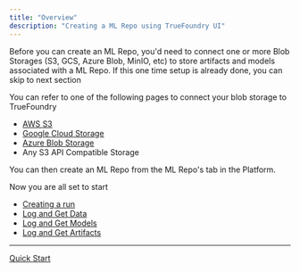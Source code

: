 ```yaml
---
title: "Overview"
description: "Creating a ML Repo using TrueFoundry UI"
---
```


<Info>
  Before you can create an ML Repo, you'd need to connect one or more Blob Storages (S3, GCS, Azure Blob, MinIO, etc) to store artifacts and models associated with a ML Repo. If this one time setup is already done, you can skip to next section

  You can refer to one of the following pages to connect your blob storage to TrueFoundry

  * [AWS S3](doc:integration-provider-aws)
  * [Google Cloud Storage](doc:integration-provider-gcp)
  * [Azure Blob Storage](doc:integration-provider-azure)
  * Any S3 API Compatible Storage
</Info>

You can then create an ML Repo from the ML Repo's tab in the Platform.

Now you are all set to start

* [Creating a run](doc:create-run)
* [Log and Get Data](doc:log-and-get-data)
* [Log and Get Models](doc:log-models)
* [Log and Get Artifacts](doc:log-artifacts)

***

[Quick Start](/docs/ml-repo-quickstart)

